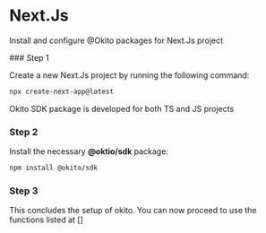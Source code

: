 

# Next.Js


Install and configure @Okito packages for Next.Js project



<Steps>
### Step 1

Create a new Next.Js project by running the following command:

```sh filename="terminal"
npx create-next-app@latest 
```
<Callout type="info"> Okito SDK package is developed for both TS and JS projects</Callout>

### Step 2

Install the necessary **@oktio/sdk** package:

```sh filename="terminal"
npm install @okito/sdk
```


### Step 3

This concludes the setup of okito. You can now proceed to use the functions listed at []

</Steps>